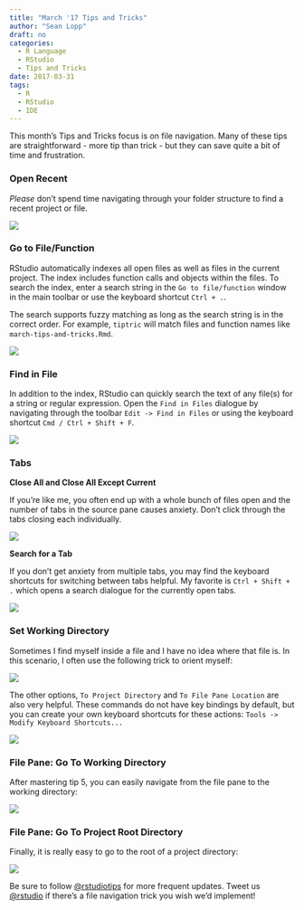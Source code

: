 ```yaml
---
title: "March '17 Tips and Tricks"
author: "Sean Lopp"
draft: no
categories:
  - R Language
  - RStudio
  - Tips and Tricks
date: 2017-03-31
tags: 
  - R
  - RStudio
  - IDE
---
```


This month's Tips and Tricks focus is on file navigation. Many of these tips are straightforward - more tip than trick - but they can save quite a bit of time and frustration. 


### Open Recent

*Please* don't spend time navigating through your folder structure to find a recent project or file. 

![](/post/2017-03-24-march-17-tips-and-tricks_files/recent_files_projs.png)

### Go to File/Function

RStudio automatically indexes all open files as well as files in the current project. The index includes function calls and objects within the files. To search the index, enter a search string in the `Go to file/function` window in the main toolbar or use the keyboard shortcut `Ctrl + .`. 

The search supports fuzzy matching as long as the search string is in the correct order. For example, `tiptric` will match files and function names like `march-tips-and-tricks.Rmd`. 

![](/post/2017-03-24-march-17-tips-and-tricks_files/go_to_file.png)

### Find in File

In addition to the index, RStudio can quickly search the text of any file(s) for a string or regular expression. Open the `Find in Files` dialogue by navigating through the toolbar `Edit -> Find in Files` or using the keyboard shortcut `Cmd / Ctrl + Shift + F`. 

![](/post/2017-03-24-march-17-tips-and-tricks_files/find-in-files.gif)


### Tabs

**Close All and Close All Except Current**

If you're like me, you often end up with a whole bunch of files open and the number of tabs in the source pane causes anxiety. Don't click through the tabs closing each individually.

![](/post/2017-03-24-march-17-tips-and-tricks_files/close_tab.png)

**Search for a Tab**

If you don't get anxiety from multiple tabs, you may find the keyboard shortcuts for switching between tabs helpful. My favorite is `Ctrl + Shift + .` which opens a search dialogue for the currently open tabs. 

![](/post/2017-03-24-march-17-tips-and-tricks_files/tabs.png)

### Set Working Directory

Sometimes I find myself inside a file and I have no idea where that file is. In this scenario, I often use the following trick to orient myself:

![](/post/2017-03-24-march-17-tips-and-tricks_files/session_workingdir.png)

The other options, `To Project Directory` and `To File Pane Location` are also very helpful. These commands do not have key bindings by default, but you can create your own keyboard shortcuts for these actions: `Tools -> Modify Keyboard Shortcuts...`

![](/post/2017-03-24-march-17-tips-and-tricks_files/keyboard_shortcuts.png)


### File Pane: Go To Working Directory

After mastering tip 5, you can easily navigate from the file pane to the working directory:

![](/post/2017-03-24-march-17-tips-and-tricks_files/goto_wd.png)

### File Pane: Go To Project Root Directory

Finally, it is really easy to go to the root of a project directory:

![](/post/2017-03-24-march-17-tips-and-tricks_files/goto_proj.png)


Be sure to follow [\@rstudiotips](https://twitter.com/rstudiotips) for more frequent updates. Tweet us [\@rstudio](https://twitter.com/rstudio) if there's a file navigation trick you wish we'd implement! 
